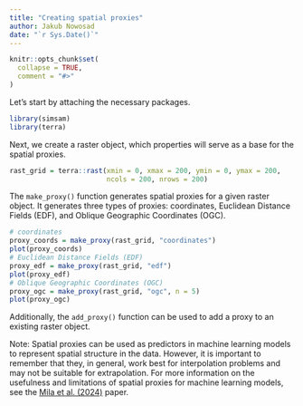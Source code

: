 ```yaml
---
title: "Creating spatial proxies"
author: Jakub Nowosad
date: "`r Sys.Date()`"
---
```


```r
knitr::opts_chunk$set(
  collapse = TRUE,
  comment = "#>"
)
```

Let's start by attaching the necessary packages.

```r
library(simsam)
library(terra)
```

Next, we create a raster object, which properties will serve as a base for the spatial proxies.

```r
rast_grid = terra::rast(xmin = 0, xmax = 200, ymin = 0, ymax = 200,
                        ncols = 200, nrows = 200)
```

The `make_proxy()` function generates spatial proxies for a given raster object.
It generates three types of proxies: coordinates, Euclidean Distance Fields (EDF), and Oblique Geographic Coordinates (OGC).

```r
# coordinates
proxy_coords = make_proxy(rast_grid, "coordinates")
plot(proxy_coords)
# Euclidean Distance Fields (EDF)
proxy_edf = make_proxy(rast_grid, "edf")
plot(proxy_edf)
# Oblique Geographic Coordinates (OGC)
proxy_ogc = make_proxy(rast_grid, "ogc", n = 5)
plot(proxy_ogc)
```

Additionally, the `add_proxy()` function can be used to add a proxy to an existing raster object.

Note: Spatial proxies can be used as predictors in machine learning models to represent spatial structure in the data.
However, it is important to remember that they, in general, work best for interpolation problems and may not be suitable for extrapolation.
For more information on the usefulness and limitations of spatial proxies for machine learning models, see the [Mila et al. (2024)](https://doi.org/10.5194/gmd-17-6007-2024) paper.



